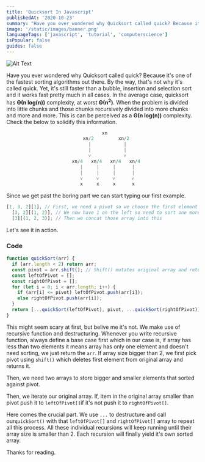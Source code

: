 ```yaml
---
title: 'Quicksort In Javascript'
publishedAt: '2020-10-23'
summary: "Have you ever wondered why Quicksort called quick? Because it's one of the fastest sorting algorithms out there. Tutorial in Javascript/Typescript."
image: '/static/images/banner.png'
languageTags: ['javascript', 'tutorial', 'computerscience']
isPopular: false
guides: false
---
```


![Alt Text](/static/images/quicksort-in-javascript/quicksort.webp)

Have you ever wondered why Quicksort called quick? Because it's one of the fastest sorting algorithms out there. By the way, that's not why it's called quick. Yet, it's still faster than a bubble, insertion and selection sort and it works fast pretty much in all cases. In the average case, quicksort has **Θ(n log(n))** complexity, at worst **Θ(n<sup>2</sup>)**. When the problem is divided into little chunks and those chunks recursively divided into more chunks and more and more. This is can be perceived as a **Θ(n log(n))** complexity. Check the below to solidify this information.

```javascript
                                   xn
                            xn/2         xn/2
                              |            |
                              |            |
                              ˅            ˅
                        xn/4   xn/4   xn/4   xn/4
                           |     |     |      |
                           |     |     |      |
                           ˅     ˅     ˅      ˅
                           x     x     x      x
```

Since we get past the boring part we can start typing our first example.

```javascript
[1, 3, 2][1], // First, we need a pivot so we choose the first element as pivot. If any element greater than pivot goes right if smaller goes left.
  [3, 2][(1, 2)], // We now have 1 on the left so need to sort one more time. This time we pick 3 as a pivot. Since 2 is lower than 3 we push it 2 left we end up having
  [3][(1, 2, 3)]; // Then we concat those array into this
```

Let's see it in action.

### Code

```javascript
function quickSort(arr) {
  if (arr.length < 2) return arr;
  const pivot = arr.shift(); // Shift() mutates original array and return first element. Opposite of pop()
  const leftOfPivot = [];
  const rightOfPivot = [];
  for (let i = 0; i < arr.length; i++) {
    if (arr[i] <= pivot) leftOfPivot.push(arr[i]);
    else rightOfPivot.push(arr[i]);
  }
  return [...quickSort(leftOfPivot), pivot, ...quickSort(rightOfPivot)];
}
```

This might seem scary at first, but belive me it's not. We make use of recursive function and destructuring. Whenever you write recursive function, always define a base case first which in our case is, if array has less than two elements it means array has only one element and doesn't need sorting, we just return the <code>arr</code>. If array size bigger than 2, we first pick pivot using <code>shift()</code> which deletes first element from original array and returns it.

Then, we need two arrays to store bigger and smaller elements that sorted against pivot.

Then, we iterate our original array. If, item in the original array smaller than pivot push it to <code>leftOfPivot[]</code>if it's not push it to <code>rightOfPivot[]</code>.

Here comes the crucial part. We use <code>...</code> to destructure and call our<code>quickSort()</code> with that <code>leftOfPivot[]</code> and <code>rightOfPivot[]</code> array to repeat all this process. All these individual recursions will keep running until their array size is smaller than 2. Each recursion will finally yield it's own sorted array.

Thanks for reading.
